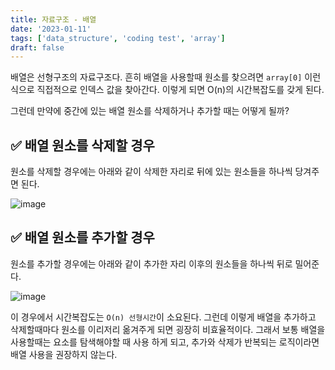 ```yaml
---
title: 자료구조 - 배열
date: '2023-01-11'
tags: ['data_structure', 'coding test', 'array']
draft: false
---
```


배열은 선형구조의 자료구조다. 흔히 배열을 사용할때 원소를 찾으려면 `array[0]` 이런식으로 직접적으로 인덱스 값을 찾아간다. 이렇게 되면 O(n)의 시간복잡도를 갖게 된다.

그런데 만약에 중간에 있는 배열 원소를 삭제하거나 추가할 때는 어떻게 될까?

## ✅ 배열 원소를 삭제할 경우

원소를 삭제할 경우에는 아래와 같이 삭제한 자리로 뒤에 있는 원소들을 하나씩 당겨주면 된다.

![image](https://user-images.githubusercontent.com/72537762/211801431-0ed51536-60c1-40db-b6e0-943556f7d1c8.png)

## ✅ 배열 원소를 추가할 경우

원소를 추가할 경우에는 아래와 같이 추가한 자리 이후의 원소들을 하나씩 뒤로 밀어준다.

![image](https://user-images.githubusercontent.com/72537762/211801620-40442d09-a15f-43b8-a7b3-99c467921364.png)

이 경우에서 시간복잡도는 `O(n) 선형시간`이 소요된다. 그런데 이렇게 배열을 추가하고 삭제할때마다 원소를 이리저리 옮겨주게 되면 굉장히 비효율적이다. 그래서 보통 배열을 사용할때는 요소를 탐색해야할 때 사용 하게 되고, 추가와 삭제가 반복되는 로직이라면 배열 사용을 권장하지 않는다.
